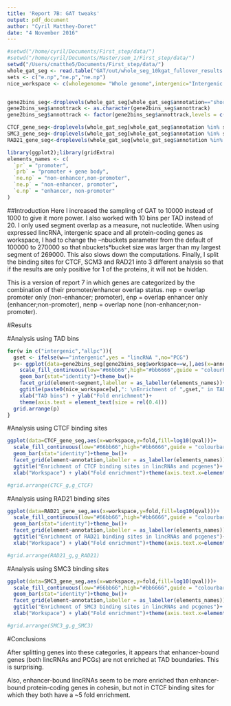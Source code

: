 ```yaml
---
title: 'Report 7B: GAT tweaks'
output: pdf_document
author: "Cyril Matthey-Doret"
date: "4 November 2016"
---
```


```r

#setwd("/home/cyril/Documents/First_step/data/")
#setwd("/home/cyril/Documents/Master/sem_1/First_step/data/")
setwd("/Users/cmatthe5/Documents/First_step/data/")
whole_gat_seg <- read.table("GAT/out/whole_seg_10kgat_fullover_results.txt",header=T)
sets <- c("e.np","ne.p","ne.np")
nice_workspace <- c(wholegenome= "Whole genome",intergenic="Intergenic space",allpc="Protein-coding space", lincRNA="Expressed lincRNAs space")


gene2bins_seg<-droplevels(whole_gat_seg[whole_gat_seg$annotation=="short10bins" & whole_gat_seg$segment %in% sets,])
gene2bins_seg$annottrack <- as.character(gene2bins_seg$annottrack)
gene2bins_seg$annottrack <- factor(gene2bins_seg$annottrack,levels = c(1:20))

CTCF_gene_seg<-droplevels(whole_gat_seg[whole_gat_seg$annotation %in% sets & whole_gat_seg$segment=="GM12878CTCF",])
SMC3_gene_seg<-droplevels(whole_gat_seg[whole_gat_seg$annotation %in% sets & whole_gat_seg$segment=="GM12878SMC3",])
RAD21_gene_seg<-droplevels(whole_gat_seg[whole_gat_seg$annotation %in% sets & whole_gat_seg$segment=="GM12878RAD21",])

library(ggplot2);library(gridExtra)
elements_names <- c(
  `pr` = "promoter",
  `prb` = "promoter + gene body",
  `ne.np` = "non-enhancer,non-promoter",
  `ne.p` = "non-enhancer, promoter",
  `e.np` = "enhancer, non-promoter"
)

```

##Introduction
Here I increased the sampling of GAT to 10000 instead of 1000 to give it more power. I also worked with 10 bins per TAD instead of 20. I only used segment overlap as a measure, not nucleotide. When using expressed lincRNA, intergenic space and all protein-coding genes as workspace, I had to change the --nbuckets parameter from the default of 100000 to 270000 so that nbuckets*bucket size was larger than my largest segment of 269000. This also slows down the computations. Finally, I split the binding sites for CTCF, SCM3 and RAD21 into 3 different analysis so that if the results are only positive for 1 of the proteins, it will not be hidden.

This is a version of report 7 in which genes are categorized by the combination of their promoter/enhancer overlap status.
nep = overlap promoter only (non-enhancer; promoter), enp = overlap enhancer only (enhancer;non-promoter), nenp = overlap none (non-enhancer;non-promoter).

#Results

#Analysis using TAD bins

```r

for(w in c("intergenic","allpc")){
  gset <- ifelse(w=="intergenic",yes = "lincRNA ",no="PCG")
  p<- ggplot(data=gene2bins_seg[gene2bins_seg$workspace==w,],aes(x=annottrack,y=fold,fill=log10(qval)))+
    scale_fill_continuous(low="#66bb66",high="#bb6666",guide = "colourbar",name= "Log10\nq-value")+
    geom_bar(stat="identity")+theme_bw()+
    facet_grid(element~segment,labeller = as_labeller(elements_names))+
    ggtitle(paste0(nice_workspace[w],": \nEnrichment of ",gset," in TAD bins"))+
    xlab("TAD bins") + ylab("Fold enrichment")+
    theme(axis.text = element_text(size = rel(0.4)))
  grid.arrange(p)
}

```


#Analysis using CTCF binding sites

```r

ggplot(data=CTCF_gene_seg,aes(x=workspace,y=fold,fill=log10(qval)))+
  scale_fill_continuous(low="#66bb66",high="#bb6666",guide = "colourbar",name= "Log10 q-value")+
  geom_bar(stat="identity")+theme_bw()+
  facet_grid(element~annotation,labeller = as_labeller(elements_names))+
  ggtitle("Enrichment of CTCF binding sites in lincRNAs and pcgenes")+
  xlab("Workspace") + ylab("Fold enrichment")+theme(axis.text.x=element_text(angle = -90, hjust = 0))

#grid.arrange(CTCF_g,g_CTCF)

```

#Analysis using RAD21 binding sites

```r

ggplot(data=RAD21_gene_seg,aes(x=workspace,y=fold,fill=log10(qval)))+
  scale_fill_continuous(low="#66bb66",high="#bb6666",guide = "colourbar",name= "Log10 q-value")+
  geom_bar(stat="identity")+theme_bw()+
  facet_grid(element~annotation,labeller = as_labeller(elements_names))+
  ggtitle("Enrichment of RAD21 binding sites in lincRNAs and pcgenes")+
  xlab("Workspace") + ylab("Fold enrichment")+theme(axis.text.x=element_text(angle = -90, hjust = 0))

#grid.arrange(RAD21_g,g_RAD21)

```

#Analysis using SMC3 binding sites

```r

ggplot(data=SMC3_gene_seg,aes(x=workspace,y=fold,fill=log10(qval)))+
  scale_fill_continuous(low="#66bb66",high="#bb6666",guide = "colourbar",name= "Log10 q-value")+
  geom_bar(stat="identity")+theme_bw()+
  facet_grid(element~annotation,labeller = as_labeller(elements_names))+
  ggtitle("Enrichment of SMC3 binding sites in lincRNAs and pcgenes")+
  xlab("Workspace") + ylab("Fold enrichment")+theme(axis.text.x=element_text(angle = -90, hjust = 0))

#grid.arrange(SMC3_g,g_SMC3)

```

#Conclusions

After splitting genes into these categories, it appears that enhancer-bound genes (both lincRNAs and PCGs) are not enriched at TAD boundaries. This is surprising.

Also, enhancer-bound lincRNAs seem to be more enriched than enhancer-bound protein-coding genes in cohesin, but not in CTCF binding sites for which they both have a ~5 fold enrichment.